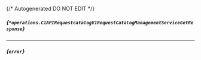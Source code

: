 {/* Autogenerated DO NOT EDIT  */}

##### *{`*operations.C1APIRequestcatalogV1RequestCatalogManagementServiceGetResponse`}*

<Collapsible defaultOpen openLabel={Labels.showProperties} closeLabel={Labels.hideProperties}>
  <C1APIRequestcatalogV1RequestCatalogManagementServiceGetResponse />
</Collapsible>


---
##### *{`error`}*


